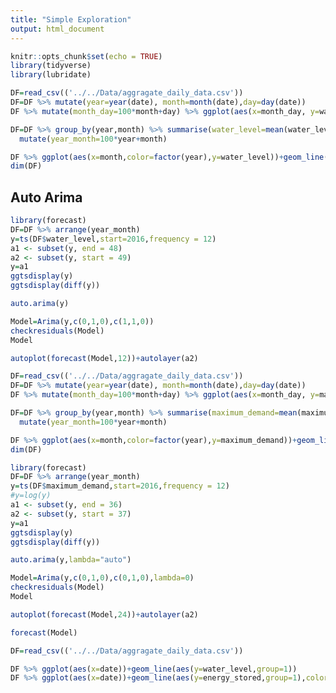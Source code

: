 ```yaml
---
title: "Simple Exploration"
output: html_document
---
```


```r
knitr::opts_chunk$set(echo = TRUE)
library(tidyverse)
library(lubridate)
```

```r
DF=read_csv(('../../Data/aggragate_daily_data.csv'))
DF=DF %>% mutate(year=year(date), month=month(date),day=day(date))
DF %>% mutate(month_day=100*month+day) %>% ggplot(aes(x=month_day, y=water_level,color=factor(year)))+geom_line()

DF=DF %>% group_by(year,month) %>% summarise(water_level=mean(water_level)) %>% 
  mutate(year_month=100*year+month)

DF %>% ggplot(aes(x=month,color=factor(year),y=water_level))+geom_line()
dim(DF)

```


## Auto Arima
```r
library(forecast)
DF=DF %>% arrange(year_month)
y=ts(DF$water_level,start=2016,frequency = 12)
a1 <- subset(y, end = 48)
a2 <- subset(y, start = 49)
y=a1
ggtsdisplay(y)
ggtsdisplay(diff(y))
```

```r
auto.arima(y)
```




```r
Model=Arima(y,c(0,1,0),c(1,1,0))
checkresiduals(Model)
Model
```

```r
autoplot(forecast(Model,12))+autolayer(a2)
```




```r
DF=read_csv(('../../Data/aggragate_daily_data.csv'))
DF=DF %>% mutate(year=year(date), month=month(date),day=day(date))
DF %>% mutate(month_day=100*month+day) %>% ggplot(aes(x=month_day, y=maximum_demand,color=factor(year)))+geom_line()

DF=DF %>% group_by(year,month) %>% summarise(maximum_demand=mean(maximum_demand)) %>% 
  mutate(year_month=100*year+month)

DF %>% ggplot(aes(x=month,color=factor(year),y=maximum_demand))+geom_line()
dim(DF)
```



```r
library(forecast)
DF=DF %>% arrange(year_month)
y=ts(DF$maximum_demand,start=2016,frequency = 12)
#y=log(y)
a1 <- subset(y, end = 36)
a2 <- subset(y, start = 37)
y=a1
ggtsdisplay(y)
ggtsdisplay(diff(y))
```


```r
auto.arima(y,lambda="auto")
```

```r
Model=Arima(y,c(0,1,0),c(0,1,0),lambda=0)
checkresiduals(Model)
Model
```

```r
autoplot(forecast(Model,24))+autolayer(a2)
```

```r
forecast(Model)
```



```r
DF=read_csv(('../../Data/aggragate_daily_data.csv'))

DF %>% ggplot(aes(x=date))+geom_line(aes(y=water_level,group=1))
DF %>% ggplot(aes(x=date))+geom_line(aes(y=energy_stored,group=1),color='blue')

```










